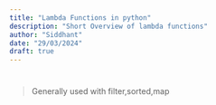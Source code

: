 ```yaml
---
title: "Lambda Functions in python"
description: "Short Overview of lambda functions"
author: "Siddhant"
date: "29/03/2024"
draft: true
---
```

# 
> Generally used with filter,sorted,map 
<!-- TODO need to have posts on these also -->

